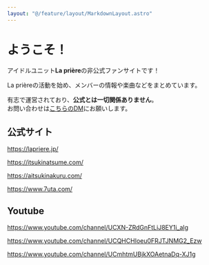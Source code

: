 ```yaml
---
layout: "@/feature/layout/MarkdownLayout.astro"
---
```



# ようこそ！

アイドルユニット**La prière**の非公式ファンサイトです！

La prièreの活動を始め、メンバーの情報や楽曲などをまとめています。

有志で運営されており、**公式とは一切関係ありません**。  
お問い合わせは[こちらのDM](https://twitter.com/totto0727)にお願いします。

<HomeNavigationMenu />

## 公式サイト

https://lapriere.jp/

https://itsukinatsume.com/

https://aitsukinakuru.com/

https://www.7uta.com/

## Youtube

https://www.youtube.com/channel/UCXN-ZRdGnFtLiJ8EY1i_alg

https://www.youtube.com/channel/UCQHCHIoeu0FRJTJNMG2_Ezw

https://www.youtube.com/channel/UCmhtmUBjkXOAetnaDq-XJ1g
